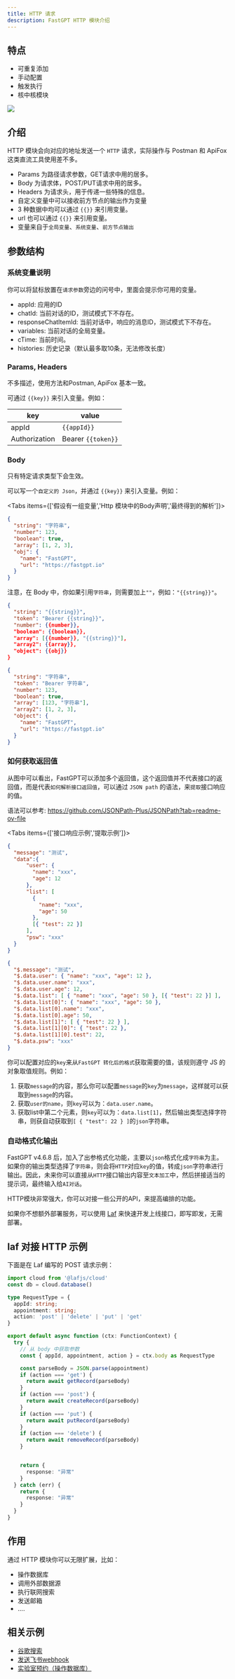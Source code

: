 ```yaml
---
title: HTTP 请求
description: FastGPT HTTP 模块介绍
---
```



## 特点

- 可重复添加
- 手动配置
- 触发执行
- 核中核模块

![](/imgs/http1.jpg)

## 介绍

HTTP 模块会向对应的地址发送一个 `HTTP` 请求，实际操作与 Postman 和 ApiFox 这类直流工具使用差不多。

- Params 为路径请求参数，GET请求中用的居多。
- Body 为请求体，POST/PUT请求中用的居多。
- Headers 为请求头，用于传递一些特殊的信息。  
- 自定义变量中可以接收前方节点的输出作为变量
- 3 种数据中均可以通过 `{{}}` 来引用变量。
- url 也可以通过 `{{}}` 来引用变量。
- 变量来自于`全局变量`、`系统变量`、`前方节点输出`

## 参数结构

### 系统变量说明

你可以将鼠标放置在`请求参数`旁边的问号中，里面会提示你可用的变量。

- appId: 应用的ID
- chatId: 当前对话的ID，测试模式下不存在。
- responseChatItemId: 当前对话中，响应的消息ID，测试模式下不存在。
- variables: 当前对话的全局变量。
- cTime: 当前时间。
- histories: 历史记录（默认最多取10条，无法修改长度）

### Params, Headers

不多描述，使用方法和Postman, ApiFox 基本一致。

可通过 `{{key}}` 来引入变量。例如：

| key | value |
| --- | --- |
| appId | `{{appId}}` |
| Authorization | Bearer `{{token}}` |

### Body

只有特定请求类型下会生效。

可以写一个`自定义的 Json`，并通过 `{{key}}` 来引入变量。例如：

<Tabs items={['假设有一组变量','Http 模块中的Body声明','最终得到的解析']}>
  <Tab value="假设有一组变量" >


```json
{
  "string": "字符串",
  "number": 123,
  "boolean": true,
  "array": [1, 2, 3],
  "obj": {
    "name": "FastGPT",
    "url": "https://fastgpt.io"
  }
}
```


  </Tab>
  <Tab value="Http 模块中的Body声明" >


注意，在 Body 中，你如果引用`字符串`，则需要加上`""`，例如：`"{{string}}"`。

```json
{
  "string": "{{string}}",
  "token": "Bearer {{string}}",
  "number": {{number}},
  "boolean": {{boolean}},
  "array": [{{number}}, "{{string}}"],
  "array2": {{array}},
  "object": {{obj}}
}
```


  </Tab>
  <Tab value="最终得到的解析" >


```json
{
  "string": "字符串",
  "token": "Bearer 字符串",
  "number": 123,
  "boolean": true,
  "array": [123, "字符串"],
  "array2": [1, 2, 3],
  "object": {
    "name": "FastGPT",
    "url": "https://fastgpt.io"
  }
}
```


  </Tab>
</Tabs>

### 如何获取返回值

从图中可以看出，FastGPT可以添加多个返回值，这个返回值并不代表接口的返回值，而是代表`如何解析接口返回值`，可以通过 `JSON path` 的语法，来`提取`接口响应的值。

语法可以参考: https://github.com/JSONPath-Plus/JSONPath?tab=readme-ov-file

<Tabs items={['接口响应示例','提取示例']}>
  <Tab value="接口响应示例" >


```json
{
  "message": "测试",
  "data":{
      "user": {
        "name": "xxx",
        "age": 12
      },
      "list": [
        {
          "name": "xxx",
          "age": 50
        },
        [{ "test": 22 }]
      ],
      "psw": "xxx"
  }
}
```


  </Tab>
  <Tab value="提取示例" >


```json
{
  "$.message": "测试",
  "$.data.user": { "name": "xxx", "age": 12 },
  "$.data.user.name": "xxx",
  "$.data.user.age": 12,
  "$.data.list": [ { "name": "xxx", "age": 50 }, [{ "test": 22 }] ],
  "$.data.list[0]": { "name": "xxx", "age": 50 },
  "$.data.list[0].name": "xxx",
  "$.data.list[0].age": 50,
  "$.data.list[1]": [ { "test": 22 } ],
  "$.data.list[1][0]": { "test": 22 },
  "$.data.list[1][0].test": 22,
  "$.data.psw": "xxx"
}
```


  </Tab>
</Tabs>


你可以配置对应的`key`来从`FastGPT 转化后的格式`获取需要的值，该规则遵守 JS 的对象取值规则。例如：

1. 获取`message`的内容，那么你可以配置`message`的`key`为`message`，这样就可以获取到`message`的内容。
2. 获取`user的name`，则`key`可以为：`data.user.name`。
3. 获取list中第二个元素，则`key`可以为：`data.list[1]`，然后输出类型选择字符串，则获自动获取到`[ { "test": 22 } ]`的`json`字符串。

### 自动格式化输出

FastGPT v4.6.8 后，加入了出参格式化功能，主要以`json`格式化成`字符串`为主。如果你的输出类型选择了`字符串`，则会将`HTTP`对应`key`的值，转成`json`字符串进行输出。因此，未来你可以直接从`HTTP`接口输出内容至`文本加工`中，然后拼接适当的提示词，最终输入给`AI对话`。


<Alert context="warning">
HTTP模块非常强大，你可以对接一些公开的API，来提高编排的功能。

如果你不想额外部署服务，可以使用 [Laf](https://laf.dev/) 来快速开发上线接口，即写即发，无需部署。
</Alert>

## laf 对接 HTTP 示例


下面是在 Laf 编写的 POST 请求示例：

```ts
import cloud from '@lafjs/cloud'
const db = cloud.database()

type RequestType = {
  appId: string;
  appointment: string;
  action: 'post' | 'delete' | 'put' | 'get'
}

export default async function (ctx: FunctionContext) {
  try {
    // 从 body 中获取参数
    const { appId, appointment, action } = ctx.body as RequestType

    const parseBody = JSON.parse(appointment)
    if (action === 'get') {
      return await getRecord(parseBody)
    }
    if (action === 'post') {
      return await createRecord(parseBody)
    }
    if (action === 'put') {
      return await putRecord(parseBody)
    }
    if (action === 'delete') {
      return await removeRecord(parseBody)
    }


    return {
      response: "异常"
    }
  } catch (err) {
    return {
      response: "异常"
    }
  }
}
```

## 作用

通过 HTTP 模块你可以无限扩展，比如：
- 操作数据库
- 调用外部数据源
- 执行联网搜索
- 发送邮箱
- ....


## 相关示例

- [谷歌搜索](/docs/use-cases/app-cases/google_search/)
- [发送飞书webhook](/docs/use-cases/app-cases/feishu_webhook/)
- [实验室预约（操作数据库）](/docs/use-cases/app-cases/lab_appointment/)
